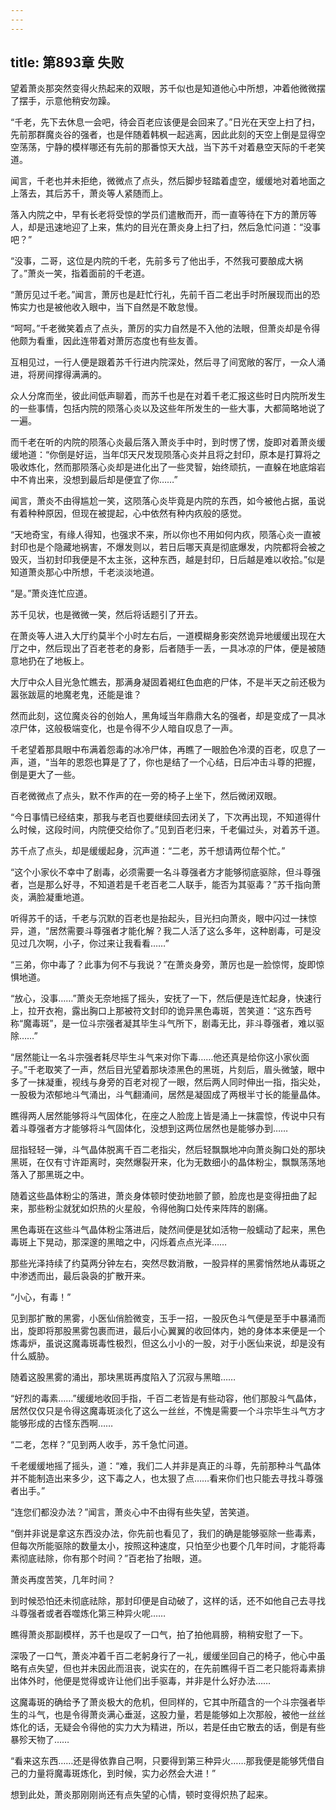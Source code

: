 ```yaml
---
---
---
```

title: 第893章 失败
---



望着萧炎那突然变得火热起来的双眼，苏千似也是知道他心中所想，冲着他微微摆了摆手，示意他稍安勿躁。

“千老，先下去休息一会吧，待会百老应该便是会回来了。”日光在天空上扫了扫，先前那群魔炎谷的强者，也是伴随着韩枫一起逃离，因此此刻的天空上倒是显得空空荡荡，宁静的模样哪还有先前的那番惊天大战，当下苏千对着悬空天际的千老笑道。

闻言，千老也并未拒绝，微微点了点头，然后脚步轻踏着虚空，缓缓地对着地面之上落去，其后苏千，萧炎等人紧随而上。

落入内院之中，早有长老将受惊的学员们遣散而开，而一直等待在下方的萧厉等人，却是迅速地迎了上来，焦灼的目光在萧炎身上扫了扫，然后急忙问道：“没事吧？”

“没事，二哥，这位是内院的千老，先前多亏了他出手，不然我可要酿成大祸了。”萧炎一笑，指着面前的千老道。

“萧厉见过千老。”闻言，萧厉也是赶忙行礼，先前千百二老出手时所展现而出的恐怖实力也是被他收入眼中，当下自然是不敢怠慢。

“呵呵。”千老微笑着点了点头，萧厉的实力自然是不入他的法眼，但萧炎却是令得他颇为看重，因此连带着对萧厉态度也有些友善。

互相见过，一行人便是跟着苏千行进内院深处，然后寻了间宽敞的客厅，一众人涌进，将房间撑得满满的。

众人分席而坐，彼此间低声聊着，而苏千也是在对着千老汇报这些时日内院所发生的一些事情，包括内院的陨落心炎以及这些年所发生的一些大事，大都简略地说了一遍。

而千老在听的内院的陨落心炎最后落入萧炎手中时，到时愣了愣，旋即对着萧炎缓缓地道：“你倒是好运，当年邙天尺发现陨落心炎并且将之封印，原本是打算将之吸收炼化，然而那陨落心炎却是进化出了一些灵智，始终顽抗，一直躲在地底熔岩中不肯出来，没想到最后却是便宜了你……”

闻言，萧炎不由得尴尬一笑，这陨落心炎毕竟是内院的东西，如今被他占据，虽说有着种种原因，但现在被提起，心中依然有种内疚般的感觉。

“天地奇宝，有缘人得知，也强求不来，所以你也不用如何内疚，陨落心炎一直被封印也是个隐藏地祸害，不爆发则以，若日后哪天真是彻底爆发，内院都将会被之毁灭，当初封印我便是不太主张，这种东西，越是封印，日后越是难以收拾。”似是知道萧炎那心中所想，千老淡淡地道。

“是。”萧炎连忙应道。

苏千见状，也是微微一笑，然后将话题引了开去。

在萧炎等人进入大厅约莫半个小时左右后，一道模糊身影突然诡异地缓缓出现在大厅之中，然后现出了百老苍老的身影，后者随手一丢，一具冰凉的尸体，便是被随意地扔在了地板上。

大厅中众人目光急忙瞧去，那满身凝固着褐红色血疤的尸体，不是半天之前还极为嚣张跋扈的地魔老鬼，还能是谁？

然而此刻，这位魔炎谷的创始人，黑角域当年鼎鼎大名的强者，却是变成了一具冰凉尸体，这般极端变化，也是令得不少人暗自叹息了一声。

千老望着那具眼中布满着怨毒的冰冷尸体，再瞧了一眼脸色冷漠的百老，叹息了一声，道，“当年的恩怨也算是了了，你也是结了一个心结，日后冲击斗尊的把握，倒是更大了一些。

百老微微点了点头，默不作声的在一旁的椅子上坐下，然后微闭双眼。

“今日事情已经结束，那我与老百也要继续回去闭关了，下次再出现，不知道得什么时候，这段时间，内院便交给你了。”见到百老归来，千老偏过头，对着苏千道。

苏千点了点头，却是缓缓起身，沉声道：“二老，苏千想请两位帮个忙。”

“这个小家伙不幸中了剧毒，必须需要一名斗尊强者方才能够彻底驱除，但斗尊强者，岂是那么好寻，不知道若是千老百老二人联手，能否为其驱毒？”苏千指向萧炎，满脸凝重地道。

听得苏千的话，千老与沉默的百老也是抬起头，目光扫向萧炎，眼中闪过一抹惊异，道，“居然需要斗尊强者才能化解？我二人活了这么多年，这种剧毒，可是没见过几次啊，小子，你过来让我看看……”

“三弟，你中毒了？此事为何不与我说？”在萧炎身旁，萧厉也是一脸惊愕，旋即惊惧地道。

“放心，没事……”萧炎无奈地摇了摇头，安抚了一下，然后便是连忙起身，快速行上，拉开衣袍，露出胸口上那被符文封印的诡异黑色毒斑，苦笑道：“这东西号称“魔毒斑”，是一位斗宗强者凝其毕生斗气所下，剧毒无比，非斗尊强者，难以驱除……”

“居然能让一名斗宗强者耗尽毕生斗气来对你下毒……他还真是给你这小家伙面子。”千老取笑了一声，然后目光望着那块漆黑色的黑斑，片刻后，眉头微皱，眼中多了一抹凝重，视线与身旁的百老对视了一眼，然后两人同时伸出一指，指尖处，一股极为浓郁地斗气涌出，斗气翻涌间，居然是凝固成了两根半寸长的能量晶体。

瞧得两人居然能够将斗气固体化，在座之人脸庞上皆是涌上一抹震惊，传说中只有着斗尊强者方才能够将斗气固体化，没想到这两位居然也是能够办到……

屈指轻轻一弹，斗气晶体脱离千百二老指尖，然后轻飘飘地冲向萧炎胸口处的那块黑斑，在仅有寸许距离时，突然爆裂开来，化为无数细小的晶体粉尘，飘飘荡荡地落入了那黑斑之中。

随着这些晶体粉尘的落进，萧炎身体顿时使劲地颤了颤，脸庞也是变得扭曲了起来，那些粉尘就犹如炽热的火星般，令得他胸口处传来阵阵的剧痛。

黑色毒斑在这些斗气晶体粉尘落进后，陡然间便是犹如活物一般蠕动了起来，黑色毒斑上下晃动，那深邃的黑暗之中，闪烁着点点光泽……

那些光泽持续了约莫两分钟左右，突然尽数消散，一股异样的黑雾悄然地从毒斑之中渗透而出，最后袅袅的扩散开来。

“小心，有毒！”

见到那扩散的黑雾，小医仙俏脸微变，玉手一招，一股灰色斗气便是至手中暴涌而出，旋即将那股黑雾包裹而进，最后小心翼翼的收回体内，她的身体本来便是一个炼毒炉，虽说这魔毒斑毒性极烈，但这么小小的一股，对于小医仙来说，却是没有什么威胁。

随着这股黑雾的涌出，那块黑斑再度陷入了沉寂与黑暗……

“好烈的毒素……”缓缓地收回手指，千百二老皆是有些动容，他们那股斗气晶体，居然仅仅只是令得这魔毒斑淡化了这么一丝丝，不愧是需要一个斗宗毕生斗气方才能够形成的古怪东西啊……

“二老，怎样？”见到两人收手，苏千急忙问道。

千老缓缓地摇了摇头，道：“难，我们二人并非是真正的斗尊，先前那种斗气晶体并不能制造出来多少，这下毒之人，也太狠了点……看来你们也只能去寻找斗尊强者出手。”

“连您们都没办法？”闻言，萧炎心中不由得有些失望，苦笑道。

“倒并非说是拿这东西没办法，你先前也看见了，我们的确是能够驱除一些毒素，但每次所能驱除的数量太小，按照这种速度，只怕至少也要个几年时间，才能将毒素彻底祛除，你有那个时间？”百老抬了抬眼，道。

萧炎再度苦笑，几年时间？

到时候恐怕还未彻底祛除，那封印便是自动破了，这样的话，还不如他自己去寻找斗尊强者或者吞噬炼化第三种异火呢……

瞧得萧炎那副模样，苏千也是叹了一口气，拍了拍他肩膀，稍稍安慰了一下。

深吸了一口气，萧炎冲着千百二老躬身行了一礼，缓缓坐回自己的椅子，他心中虽略有点失望，但也并未因此而沮丧，说实在的，在先前瞧得千百二老只能将毒素排出体外时，他便是觉得或许让他们出手驱毒，并非是什么好办法……

这魔毒斑的确给予了萧炎极大的危机，但同样的，它其中所蕴含的一个斗宗强者毕生的斗气，也是令得萧炎满心垂涎，这股力量，若是能够如上次那般，被他一丝丝炼化的话，无疑会令得他的实力大为精进，所以，若是任由它散去的话，倒是有些暴殄天物了……

“看来这东西……还是得依靠自己啊，只要得到第三种异火……那我便是能够凭借自己的力量将魔毒斑炼化，到时候，实力必然会大进！”

想到此处，萧炎那刚刚尚还有点失望的心情，顿时变得炽热了起来。